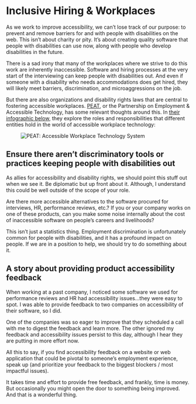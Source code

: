 # Inclusive Hiring & Workplaces

As we work to improve accessibility, we can’t lose track of our purpose: to prevent and remove barriers for and with people with disabilities on the web. This isn’t about charity or pity. It’s about creating quality software that people with disabilities can use now, along with people who develop disabilities in the future.

There is a sad irony that many of the workplaces where we strive to do this work are inherently inaccessible. Software and hiring processes at the very start of the interviewing can keep people with disabilities out. And even if someone with a disability who needs accommodations does get hired, they will likely meet barriers, discrimination, and microaggressions on the job.

But there are also organizations and disability rights laws that are central to fostering accessible workplaces. [PEAT](https://www.peatworks.org/), or the Partnership on Employment & Accessible Technology, has some relevant thoughts around this. In [their infographic below](https://www.peatworks.org/the-accessible-workplace-technology-ecosystem/), they explore the roles and responsibilities that different entities hold in the world of accessible workplace technology:

<figure className="my-6">
<img src="/peat-graphic.png" alt="PEAT: Accessible Workplace Technology System" />
</figure>

## Ensure there aren’t discriminatory tools or practices keeping people with disabilities out

As allies for accessibility and disability rights, we should point this stuff out when we see it. Be diplomatic but up front about it. Although, I understand this could be well outside of the scope of your role.

Are there more accessible alternatives to the software procured for interviews, HR, performance reviews, etc.? If you or your company works on one of these products, can you make some noise internally about the cost of inaccessible software on people’s careers and livelihoods?

This isn’t just a statistics thing. Employment discrimination is unfortunately common for people with disabilities, and it has a profound impact on people. If we are in a position to help, we should try to do something about it.

## A story about providing product accessibility feedback

When working at a past company, I noticed some software we used for performance reviews and HR had accessibility issues...they were easy to spot. I was able to provide feedback to two companies on accessibility of their software, so I did.

One of the companies was so eager to improve that they scheduled a call with me to digest the feedback and learn more. The other ignored my feedback and accessibility issues persist to this day, although I hear they are putting in more effort now.

All this to say, if you find accessibility feedback on a website or web application that could be pivotal to someone’s employment experience, speak up (and prioritize your feedback to the biggest blockers / most impactful issues).

It takes time and effort to provide free feedback, and frankly, time is money. But occasionally you might open the door to something being improved. And that is a wonderful thing.
